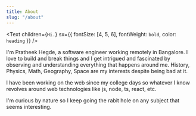 ```yaml
---
title: About
slug: "/about"
---
```


<Text
  children={`Hi.`}
  sx={{ fontSize: [4, 5, 6], fontWeight: `bold`, color: `heading` }}
/>

I'm Pratheek Hegde, a software engineer working remotely in Bangalore. I love to build and break things and I get intrigued and fascinated by observing and understanding everything that happens around me. History, Physics, Math, Geography, Space are my interests despite being bad at it.

I have been working on the web since my college days so whatever I know revolves around web technologies like js, node, ts, react, etc.

I'm curious by nature so I keep going the rabit hole on any subject that seems interesting.

